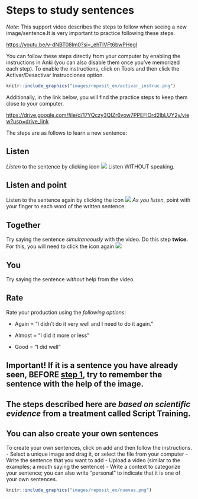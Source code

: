 # Steps to study sentences {#cross_5}

*Note:* This support video describes the steps to follow when seeing a new image/sentence.It is very important to practice following these steps.

<https://youtu.be/v-dNBT08lm0?si=_ehTlVFt6bwPHegl>

You can follow these steps directly from your computer by enabling the instructions in Anki (you can also disable them once you've memorized each step). To enable the instructions, click on Tools and then click the Activar/Desactivar Instrucciones option.

```r
knitr::include_graphics("images/reposit_en/activar_instruc.png")
```


Additionally, in the link below, you will find the practice steps to keep them close to your computer.

<https://drive.google.com/file/d/17YQczy3QIZr6vow7PPEFlOrd2IbLUY2y/view?usp=drive_link>

The steps are as follows to learn a new sentence:

## Listen {#cross_6}
*Listen* to the sentence by clicking icon ![](images/play_icon.png) Listen WITHOUT speaking. 

## Listen and point
Listen to the sentence again by clicking the icon ![](images/play_icon.png) *As you listen*, point with your finger to each word of the written sentence.

## Together
Try saying the sentence *simultaneously * with the video. Do this step **twice.**  For this, you will need to click the icon again ![](images/play_icon.png)

## You 
Try saying the sentence *without* help from the video.

## Rate
Rate your production using the *following options*:

- Again = “I didn't do it very well and I need to do it again.”

- Almost = “I did it more or less” 

- Good = “I did well”

## Important! If it is a sentence you have **already** seen, BEFORE [step 1](#cross_6), try to remember the sentence with the help of the image.

## The steps described here are *based on scientific evidence* from a treatment called Script Training.

## You can also create your own sentences

To create your own sentences, click on add and then follow the instructions. 
- Select a unique image and drag it, or select the file from your computer
- Write the sentence that you want to add
- Upload a video (similar to the examples; a mouth saying the sentence)
- Write a context to categorize your sentence; you can also write "personal" to indicate that it is one of your own sentences.  

```r
knitr::include_graphics("images/reposit_en/nuevas.png")
```
